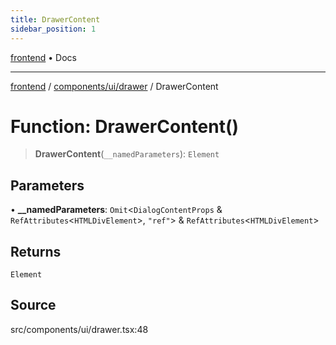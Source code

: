 ```yaml
---
title: DrawerContent
sidebar_position: 1
---
```


[frontend](../../../..) • Docs

***

[frontend](../../../..) / [components/ui/drawer](..) / DrawerContent

# Function: DrawerContent()

> **DrawerContent**(`__namedParameters`): `Element`

## Parameters

• **\_\_namedParameters**: `Omit`\<`DialogContentProps` & `RefAttributes`\<`HTMLDivElement`\>, `"ref"`\> & `RefAttributes`\<`HTMLDivElement`\>

## Returns

`Element`

## Source

src/components/ui/drawer.tsx:48
